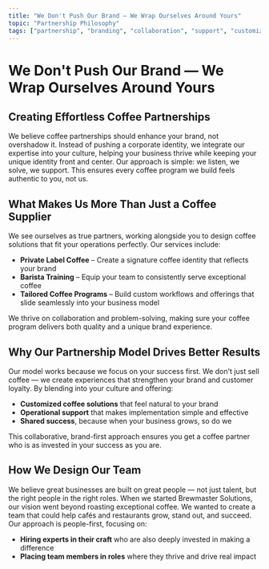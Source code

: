 ```yaml
---
title: "We Don't Push Our Brand — We Wrap Ourselves Around Yours"
topic: "Partnership Philosophy"
tags: ["partnership", "branding", "collaboration", "support", "customization", "culture", "team"]
---
```


# We Don't Push Our Brand — We Wrap Ourselves Around Yours

## Creating Effortless Coffee Partnerships

We believe coffee partnerships should enhance your brand, not overshadow it. Instead of pushing a corporate identity, we integrate our expertise into your culture, helping your business thrive while keeping your unique identity front and center. Our approach is simple: we listen, we solve, we support. This ensures every coffee program we build feels authentic to you, not us.

## What Makes Us More Than Just a Coffee Supplier

We see ourselves as true partners, working alongside you to design coffee solutions that fit your operations perfectly. Our services include:

- **Private Label Coffee** – Create a signature coffee identity that reflects your brand
- **Barista Training** – Equip your team to consistently serve exceptional coffee
- **Tailored Coffee Programs** – Build custom workflows and offerings that slide seamlessly into your business model

We thrive on collaboration and problem-solving, making sure your coffee program delivers both quality and a unique brand experience.

## Why Our Partnership Model Drives Better Results

Our model works because we focus on your success first. We don't just sell coffee — we create experiences that strengthen your brand and customer loyalty. By blending into your culture and offering:

- **Customized coffee solutions** that feel natural to your brand
- **Operational support** that makes implementation simple and effective
- **Shared success**, because when your business grows, so do we

This collaborative, brand-first approach ensures you get a coffee partner who is as invested in your success as you are.

## How We Design Our Team

We believe great businesses are built on great people — not just talent, but the right people in the right roles. When we started Brewmaster Solutions, our vision went beyond roasting exceptional coffee. We wanted to create a team that could help cafés and restaurants grow, stand out, and succeed. Our approach is people-first, focusing on:

- **Hiring experts in their craft** who are also deeply invested in making a difference
- **Placing team members in roles** where they thrive and drive real impact

